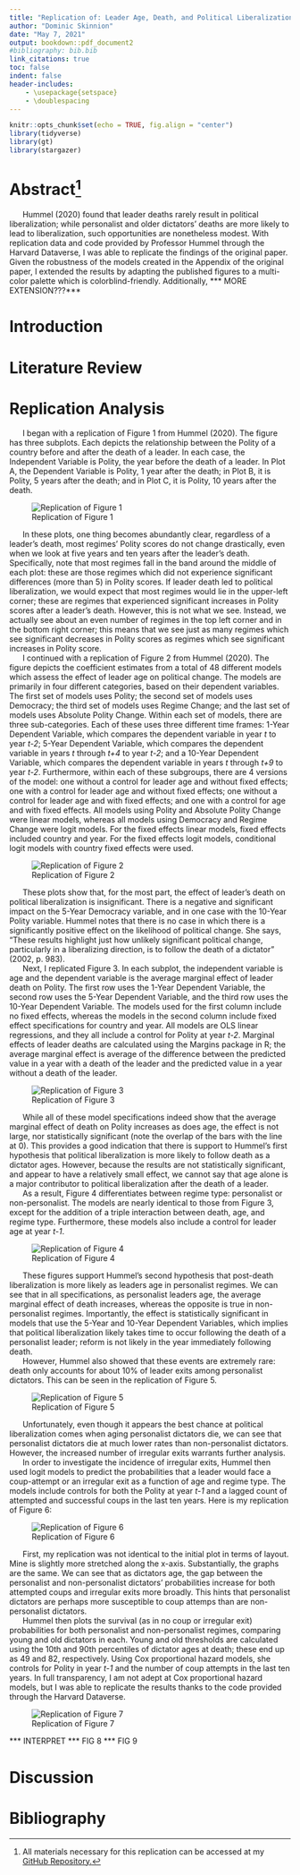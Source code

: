 ```yaml
---
title: "Replication of: Leader Age, Death, and Political Liberalization in Dictatorships"
author: "Dominic Skinnion"
date: "May 7, 2021"
output: bookdown::pdf_document2
#bibliography: bib.bib
link_citations: true
toc: false
indent: false
header-includes:
    - \usepackage{setspace}
    - \doublespacing
---
```


```r
knitr::opts_chunk$set(echo = TRUE, fig.align = "center")
library(tidyverse)
library(gt)
library(stargazer)
```

# Abstract[^1]

|       Hummel (2020) found that leader deaths rarely result in political liberalization; while personalist and older dictators' deaths are more likely to lead to liberalization, such opportunities are nonetheless modest. With replication data and code provided by Professor Hummel through the Harvard Dataverse, I was able to replicate the findings of the original paper. Given the robustness of the models created in the Appendix of the original paper, I extended the results by adapting the published figures to a multi-color palette which is colorblind-friendly. Additionally, *** MORE EXTENSION???***

# Introduction



# Literature Review

# Replication Analysis

|       I began with a replication of Figure 1 from Hummel (2020). The figure has three subplots. Each depicts the relationship between the Polity of a country before and after the death of a leader. In each case, the Independent Variable is Polity, the year before the death of a leader. In Plot A, the Dependent Variable is Polity, 1 year after the death; in Plot B, it is Polity, 5 years after the death; and in Plot C, it is Polity, 10 years after the death.

<p>
![Replication of Figure 1](graphics/fig_1.png)
</p>

|       In these plots, one thing becomes abundantly clear, regardless of a leader's death, most regimes' Polity scores do not change drastically, even when we look at five years and ten years after the leader's death. Specifically, note that most regimes fall in the band around the middle of each plot: these are those regimes which did not experience significant differences (more than 5) in Polity scores. If leader death led to political liberalization, we would expect that most regimes would lie in the upper-left corner; these are regimes that experienced significant increases in Polity scores after a leader's death. However, this is not what we see. Instead, we actually see about an even number of regimes in the top left corner and in the bottom right corner; this means that we see just as many regimes which see significant decreases in Polity scores as regimes which see significant increases in Polity score.
|       I continued with a replication of Figure 2 from Hummel (2020). The figure depicts the coefficient estimates from a total of 48 different models which assess the effect of leader age on political change. The models are primarily in four different categories, based on their dependent variables. The first set of models uses Polity; the second set of models uses Democracy; the third set of models uses Regime Change; and the last set of models uses Absolute Polity Change. Within each set of models, there are three sub-categories. Each of these uses three different time frames: 1-Year Dependent Variable, which compares the dependent variable in year *t* to year *t-2*; 5-Year Dependent Variable, which compares the dependent variable in years *t* through *t+4* to year *t-2*; and a 10-Year Dependent Variable, which compares the dependent variable in years *t* through *t+9* to year *t-2*. Furthermore, within each of these subgroups, there are 4 versions of the model: one without a control for leader age and without fixed effects; one with a control for leader age and without fixed effects; one without a control for leader age and with fixed effects; and one with a control for age and with fixed effects. All models using Polity and Absolute Polity Change were linear models, whereas all models using Democracy and Regime Change were logit models. For the fixed effects linear models, fixed effects included country and year. For the fixed effects logit models, conditional logit models with country fixed effects were used.

<p>
![Replication of Figure 2](graphics/figH0.png)
</p>

|       These plots show that, for the most part, the effect of leader's death on political liberalization is insignificant. There is a negative and significant impact on the 5-Year Democracy variable, and in one case with the 10-Year Polity variable. Hummel notes that there is no case in which there is a significantly positive effect on the likelihood of political change. She says, "These results highlight just how unlikely significant political change, particularly in a liberalizing direction, is to follow the death of a dictator" (2002, p. 983). 
|       Next, I replicated Figure 3. In each subplot, the independent variable is age and the dependent variable is the average marginal effect of leader death on Polity. The first row uses the 1-Year Dependent Variable, the second row uses the 5-Year Dependent Variable, and the third row uses the 10-Year Dependent Variable. The models used for the first column include no fixed effects, whereas the models in the second column include fixed effect specifications for country and year. All models are OLS linear regressions, and they all include a control for Polity at year *t-2*. Marginal effects of leader deaths are calculated using the Margins package in R; the average marginal effect is average of the difference between the predicted value in a year with a death of the leader and the predicted value in a year without a death of the leader.

<p>
![Replication of Figure 3](graphics/fig3.png)
</p>

|       While all of these model specifications indeed show that the average marginal effect of death on Polity increases as does age, the effect is not large, nor statistically significant (note the overlap of the bars with the line at 0). This provides a good indication that there is support to Hummel's first hypothesis that political liberalization is more likely to follow death as a dictator ages. However, because the results are not statistically significant, and appear to have a relatively small effect, we cannot say that age alone is a major contributor to political liberalization after the death of a leader.
|       As a result, Figure 4 differentiates between regime type: personalist or non-personalist. The models are nearly identical to those from Figure 3, except for the addition of a triple interaction between death, age, and regime type. Furthermore, these models also include a control for leader age at year *t-1*.

<p>
![Replication of Figure 4](graphics/fig4.png)
</p>

|       These figures support Hummel's second hypothesis that post-death liberalization is more likely as leaders age in personalist regimes. We can see that in all specifications, as personalist leaders age, the average marginal effect of death increases, whereas the opposite is true in non-personalist regimes. Importantly, the effect is statistically significant in models that use the 5-Year and 10-Year Dependent Variables, which implies that political liberalization likely takes time to occur following the death of a personalist leader; reform is not likely in the year immediately following death.
|       However, Hummel also showed that these events are extremely rare: death only accounts for about 10% of leader exits among personalist dictators. This can be seen in the replication of Figure 5.

<p>
![Replication of Figure 5](graphics/fig5.png)
</p>

|       Unfortunately, even though it appears the best chance at political liberalization comes when aging personalist dictators die, we can see that personalist dictators die at much lower rates than non-personalist dictators. However, the increased number of irregular exits warrants further analysis.
|       In order to investigate the incidence of irregular exits, Hummel then used logit models to predict the probabilities that a leader would face a coup-attempt or an irregular exit as a function of age and regime type. The models include controls for both the Polity at year *t-1* and a lagged count of attempted and successful coups in the last ten years. Here is my replication of Figure 6:

<p>
![Replication of Figure 6](graphics/fig6.png)
</p>

|       First, my replication was not identical to the initial plot in terms of layout. Mine is slightly more stretched along the x-axis. Substantially, the graphs are the same. We can see that as dictators age, the gap between the personalist and non-personalist dictators' probabilities increase for both attempted coups and irregular exits more broadly. This hints that personalist dictators are perhaps more susceptible to coup attemps than are non-personalist dictators. 
|       Hummel then plots the survival (as in no coup or irregular exit) probabilities for both personalist and non-personalist regimes, comparing young and old dictators in each. Young and old thresholds are calculated using the 10th and 90th percentiles of dictator ages at death; these end up as 49 and 82, respectively. Using Cox proportional hazard models, she controls for Polity in year *t-1* and the number of coup attempts in the last ten years. In full transparency, I am not adept at Cox proportional hazard models, but I was able to replicate the results thanks to the code provided through the Harvard Dataverse.

<p>
![Replication of Figure 7](graphics/fig7.png)
</p>

*** INTERPRET
*** FIG 8
*** FIG 9

# Discussion

# Bibliography

[^1]: All materials necessary for this replication can be accessed at my [GitHub Repository.](https://github.com/dskinnion/52_replication_proj)